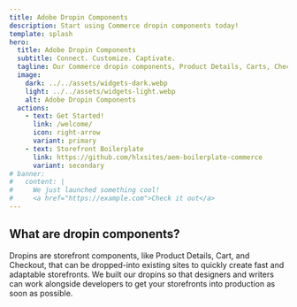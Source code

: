 ```yaml
---
title: Adobe Dropin Components
description: Start using Commerce dropin components today!
template: splash
hero:
  title: Adobe Dropin Components
  subtitle: Connect. Customize. Captivate.
  tagline: Our Commerce dropin components, Product Details, Carts, Checkout and more, are among the fastest and most customizable commerce components in the industry.
  image:
    dark: ../../assets/widgets-dark.webp
    light: ../../assets/widgets-light.webp
    alt: Adobe Dropin Components
  actions:
    - text: Get Started!
      link: /welcome/
      icon: right-arrow
      variant: primary
    - text: Storefront Boilerplate
      link: https://github.com/hlxsites/aem-boilerplate-commerce
      variant: secondary
# banner:
#   content: |
#     We just launched something cool!
#     <a href="https://example.com">Check it out</a>
---
```



## What are dropin components?

<Summary>
  Dropins are storefront components, like Product Details, Cart, and Checkout, that can be
  dropped-into existing sites to quickly create fast and adaptable storefronts. We built our dropins
  so that designers and writers can work alongside developers to get your storefronts into
  production as soon as possible.
</Summary>

<CardGrid>
  <LinkCard
    icon="rocket"
    title="Quick Start"
    description="Create a starter storefront that includes dropins."
    href="/quick-start/create-storefront/"
  />
  <LinkCard
    icon="puzzle"
    title="How Tos"
    description="Essential tasks for developing dropins."
    href="/how-to/install/"
  />
  <LinkCard
    icon="document"
    title="Product Details"
    description="Learn about the Product Details dropin."
    href="/product-details/pdp-anatomy/"
  />
  <LinkCard
    icon="document"
    title="Cart"
    description="Learn about the Cart dropin."
    href="/cart/cart-anatomy/"
  />
  <LinkCard
    icon="document"
    title="Checkout"
    description="Learn about the Checkout dropin."
    href="/checkout/checkout-anatomy/"
  />
  <LinkCard
    icon="setting"
    title="Integrations"
    description="Add dropins to your frontend framework."
    href="/integrations/overview/"
  />
</CardGrid>
